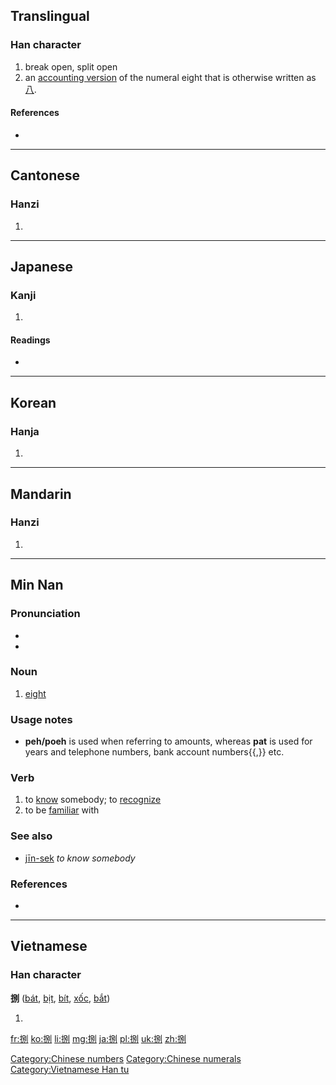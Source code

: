 ==Translingual==

===Han character===
{{Han char|rn=64|rad=手|as=07|sn=10|four=5200<sub>0</sub>|canj=手口尸弓 (QRSN)}}

# break open, split open
# an [[:w:Chinese numbers#Numeral characters|accounting version]] of the numeral eight that is otherwise written as [[八]].

====References====
* {{Han ref|kx=0433.180|dkj=12141|dj=0783.010|hdz=31883.050|uh=634C|ud=25420|bh=AEC3|bd=44739}}

[[Category:Chinese numbers]]
[[Category:Chinese numerals]]

----

==Cantonese==

===Hanzi===
{{yue-hanzi|jyut=[[baat3]]|y=baat3}}

# {{defn|lang=yue|sort=手07}}

----

==Japanese==

===Kanji===
{{ja-kanji|grade=|rs=手07}}

# {{defn|lang=ja|sort=手07}}

====Readings====
* {{ja-readings|on=[[はつ]] (hatsu), [[はち]] (hachi), [[べつ]] (betsu)|kun=[[さばく]] (sabaku), [[さばける]] (sabakeru), [[さばき]] (sabaki)}}

----

==Korean==

===Hanja===
{{ko-hanja|hangeul=팔|eumhun=|rv=pal|mr=p'al|y=phal}}

# {{defn|lang=ko|sort=手07}}

----

==Mandarin==

===Hanzi===
{{cmn-hanzi|pin=[[bā]] ([[ba1]]), [[yuán]] ([[yuan2]])|wg=pa<sup>1</sup>, yüan<sup>2</sup>}}

# {{defn|lang=cmn|sort=手07}}

----

==Min Nan==
{{Hani-forms|{{zh-lookup|捌}}|{{zh-lookup|捌}}}}

===Pronunciation===
* {{IPA|[ pat˩˩ ]|lang=nan}}
* {{IPA|[ bat˩˩ ]|lang=nan}}

===Noun===
{{nan-noun|ts|poj=pat|pojt=pat4|rs=手07}}

# [[eight]]

===Usage notes===
* '''peh/poeh''' is used when referring to amounts, whereas '''pat''' is used for years and telephone numbers, bank account numbers{{,}} etc.

===Verb===
{{nan-verb|ts|poj=[[pat]] or [[bat]]|pojt=pat4|rs=手07}}

# to [[know]] somebody; to [[recognize]]
# to be [[familiar]] with

===See also===
* {{zh-ts|認識|认识}} [[jīn-sek]] ''to know somebody''

===References===
* {{reference-book
 | last = 
 | first = 
 | authorlink = 
 | coauthors = 
 | year = 2000
 | title = 台灣話大詞典　(Tâi-ôan-ōe tōa-sû-tián)
 | publisher = ISBN 9573240785
 | location = 
 | id = 
}}

----

==Vietnamese==

===Han character===
'''捌''' ([[bát]], [[bịt]], [[bít]], [[xốc]], [[bắt]])

# {{defn|lang=vi}}

[[Category:Vietnamese Han tu]]

[[fr:捌]]
[[ko:捌]]
[[li:捌]]
[[mg:捌]]
[[ja:捌]]
[[pl:捌]]
[[uk:捌]]
[[zh:捌]]